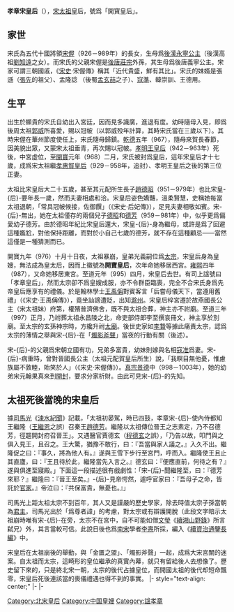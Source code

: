 {{unreferenced|time=2014-10-16}} 
{{東亞女性歷史人物
|名稱 = 孝章皇后
|身份 = 
|國家 = 
|時代 = 
|屆數 = 
|前任 = 
|繼任 = 
|圖片名稱 = 
|圖片大小 = 
|圖片說明 = 
|姓 = 
|穆坤 = <!--清代八旗满洲人物专用-->
|名 = 
|姓名 = 
|字 = 
|最高職務 = 
|封爵 = 
|封號 = 
|位號 = 
|位階 = 
|品階 = 
|御稱號 = <!--日本皇族之稱號-->
|宮號1 = <!--日本皇族之宮號-->
|宮號2 = <!--朝鮮王族之宮號-->
|封地 = 
|湯沐邑 = 
|神號 = 
|尊號 = 开宝皇后
|族裔 = 
|信仰 = <!--指的是宗教信仰-->
|旗籍 = <!--清朝旗人專用-->
|氏族 = 
|府邸 = 
|世系 = 
|初名 = 
|乳名 = <!--日本、朝鮮、琉球以外人物用-->
|幼名 = <!--日本人用-->
|兒名 = <!--朝鮮人用-->
|童名 = <!--琉球人用-->
|小字 = 
|號 = 
|法號 = 
|院號 = 
|其他名號 = 
|出生日期 = 后周广顺二年（952）
|出生地點 = 
|婚年 = 开宝元年（968）
|逝世日期 = 至道元年<br>{{death year and age|995|952}}
|逝世地點 = 
|諡號 = 孝章皇后
|墓葬 = 
|祠廟 = 
|父親 = [[宋偓|宋偓]]
|嫡母 = 
|母親 = 后汉[[永寧公主_(後漢高祖)|永宁公主]]
|夫 = [[宋太祖|宋太祖]]
|婚姻名份 = 
|夫之父 = 
|夫之母 = 
|夫之嫡母 = 
|夫之元配 = 
|夫之正室 = 
|夫之繼室 = 
|夫之平妻 = 
|夫之側室 = 
|兄弟 = 
|姊妹 = 
|嫡兄弟 = 
|嫡姊妹 = 
|庶兄弟 = 
|庶姊妹 = 
|同胞兄弟 = 
|同胞姊妹 = 
|異母兄弟 = 
|異母姊妹 = 
|異父兄弟 = 
|異父姊妹 = 
|繼兄弟 = 
|繼姊妹 = 
|子 = 
|女 = 
|養子 = 
|養女 = 
|繼子 = 
|繼女 = 
|其他親屬 = 
|經歷 = 
|著作 = 
|注釋=
}}
'''孝章宋皇后'''（{{bd|952年||995年|
}}），[[宋太祖|宋太祖]]皇后，號爲「開寶皇后」。

==家世==
宋氏為五代十國將領[[宋偓|宋偓]]（926－989年）的長女，生母爲[[後漢|後漢]][[永寧公主_(後漢高祖)|永寧公主]]（後漢高祖[[劉知遠|劉知遠]]之女）。而宋氏的父親宋偓是[[後唐|後唐]][[唐莊宗|莊宗]]外孫，其生母爲後唐義寧公主。宋家可謂三朝國戚，《[[宋史|宋史]]·宋偓傳》稱其「近代貴盛，鮮有其比」。宋氏的妹婿是張遜（[[张先|張先]]的祖父）、孟隆諗 （後蜀[[孟玄喆|孟玄喆]]之子）、[[寇準|寇準]]、韓崇訓、王德用。

==生平==

出生於顯貴的宋氏自幼出入宮廷，因而見多識廣，進退有度。幼時隨母入見，即爲後周太祖[[郭威|郭威]]所喜愛，賜以冠帔（以郭威殁年計算，其時宋氏當在三歲以下）。其時宋偓在華州節度使任上，宋氏隨母歸鎮。[[乾德_(北宋)|乾德]]五年（967），隨母來賀長春節，因美貌出眾，又蒙宋太祖垂青，再次賜以冠帔。[[孝明王皇后|孝明王皇后]]（942－963年）死後，中宮虛位，至[[開寶|開寶]]元年（968）二月，宋氏被封爲皇后，這年宋皇后才十七歲，成爲宋太祖繼[[孝惠贺皇后|孝惠賀皇后]]（929－958年，追封）、孝明王皇后之後的第三位正妻。

太祖比宋皇后大二十五歲，甚至其元配所生長子[[趙德昭|趙德昭]]（951－979年）也比宋皇-{后}-要年長一歲，然而夫妻相處和洽。宋皇后姿色嬌豔，溫柔賢慧，史稱她每當太祖退朝，「常具冠帔候接，佐御饌」（《宋史·后妃傳》），足見夫妻相敬如賓。宋-{后}-無出，她在太祖僅存的兩個兒子[[趙德昭|德昭]]和[[趙德芳|德芳]]（959－981年）中，似乎更爲偏愛幼子德芳。由於德昭年紀比宋皇后還大，宋皇-{后}-身為繼母，或許是爲了回避這種尷尬，對他保持距離，而對於小自己七歲的德芳，就不存在這種顧忌——當然這僅是一種猜測而已。

開寶九年（976）十月十日夜，太祖暴崩，皇弟光義嗣位爲[[宋太宗|太宗]]，宋皇后身為皇嫂，無法成為皇太后，因而上徽號為'''開寶皇后'''，次年命她移居西宮。[[雍熙|雍熙]]四年（987），又命她移居東宮。至道元年（995）四月，宋皇后去世。有司上諡號曰「孝章皇后」，然而太宗卻不爲皇嫂成服，亦不令群臣臨喪，完全不合宋氏身爲先帝皇后應享有的禮儀。於是翰林學士[[王禹偁|王禹偁]]對賓客言「后嘗母儀天下，當遵用舊禮」（《宋史·王禹偁傳》），竟坐訕謗遭貶，出知[[滁州|滁州]]。宋皇后梓宮遷於故燕國長公主（宋太祖妹）府第，權殯普濟佛舍，既不與太祖合葬，神主亦不祔廟。至道三年（997）正月，乃祔葬太祖永昌陵之北，命吏部侍郎李至撰哀冊文，神主享於別廟。至太宗的玄孫神宗時，方纔升祔[[太廟|太廟]]。後世史家如[[李贄|李贄]]等據此痛責太宗，認爲太宗的薄情之舉與宋-{后}-在「[[燭影斧聲|燭影斧聲]]」當夜的行動有關（後述）。

宋-{后}-的父親爲宋朝立國有功，兄弟多富貴，幼妹則嫁與名相[[寇准|寇准]]爲妻。宋-{后}-病重時，曾對晉國長公主（太祖元配賀皇后所生）說，「我瞑目無他憂，惟慮族屬不敦睦，貽笑於人」（《宋史·宋偓傳》）。[[宋真宗|真宗]][[景德|景德]]中（998－1003年），她的幼弟宋元翰果真來到[[开封府|開封]]，要求分家析財。由此可見宋-{后}-的先知。

==太祖死後當晚的宋皇后==

據[[司馬光|司馬光]]《[[涑水紀聞|涑水紀聞]]》記載，「太祖初晏駕，時已四鼓，孝章宋-{后}-使內侍都知王繼隆（[[王繼恩|王繼恩]]之誤）召秦王[[趙德芳|趙德芳]]。繼隆以太祖傳位晉王之志素定，乃不召德芳，徑趨開封府召晉王」。又遇醫官賈德玄（[[程德玄|程德玄]]之誤），「乃告以故，叩門與之俱入見王，且召之。王大驚，猶豫不敢行，曰：『吾當與家人議之。』入久不出。繼隆促之曰：『事久，將為他人有。』遂與王雪下步行至宮門，呼而入。繼隆使王且止其直廬，曰：『王且待於此，繼隆當先入言之。』德玄曰：『便應直前，何待之有？』遂與俱進至寢殿。」下面這一段描述很有戲劇性：「宋-{后}-聞繼隆至，曰：『德芳來耶？』繼隆曰：『晉王至矣。』-{后}-見帝愕然，遽呼官家曰：『吾母子之命，皆託於[[官家|官家]]。』帝泣曰：『共保富貴，無憂也。』」

司馬光上距太祖太宗不到百年，其人又是謹嚴的歷史學家，除去時值太宗子孫當朝為[[君主|君主]]，司馬光出於「爲尊者諱」的考慮，對太宗或有辯護開脫（此段文字暗示太祖崩時唯有宋-{后}-在旁，太宗不在宮中，自不可能如僧[[文瑩|文瑩]]《[[續湘山野錄|續湘山野錄]]》所言弑兄）外，其言當較可信。此說日後也爲[[南宋|南宋]]學者[[李焘_(宋朝)|李燾]]所採，編入《[[續資治通鑒長編|續資治通鑒長編]]》中。

宋皇后在太祖崩後的舉動，與「金匱之盟」、「燭影斧聲」一起，成爲大宋宮闈的迷案。自太祖而太宗，這畸形的皇位繼承的真實內幕，就只有留給後人去想像了。歷史留下來的，只是終北宋一朝，太宗的後代占據皇位，而開國太祖的後代却短命飄零，宋皇后死後連該當的喪儀禮遇也得不到的事實。
{{start box}}
|- style="text-align: center;"
{{s-bef|before=[[孝明王皇后|王皇后]]}} 
{{s-ttl|rows=3|title=[[:category:宋朝皇后|宋朝皇后]]|years=968年—976年}}
{{s-aft|rows=3|after=[[明德李皇后_(宋朝)|李皇后]]}} 
|-
{{s-bef|before=[[南唐|南唐]][[小周后|小周后]]}}
|-
{{s-bef|before=[[南汉|南汉]][[馬皇后_(南漢)|马皇后]]}}
{{end box}}
{{宋朝皇后}}

[[Category:北宋皇后|Category:北宋皇后]]
[[Category:中国皇嫂|Category:中国皇嫂]]
[[Category:諡孝章|Category:諡孝章]]
